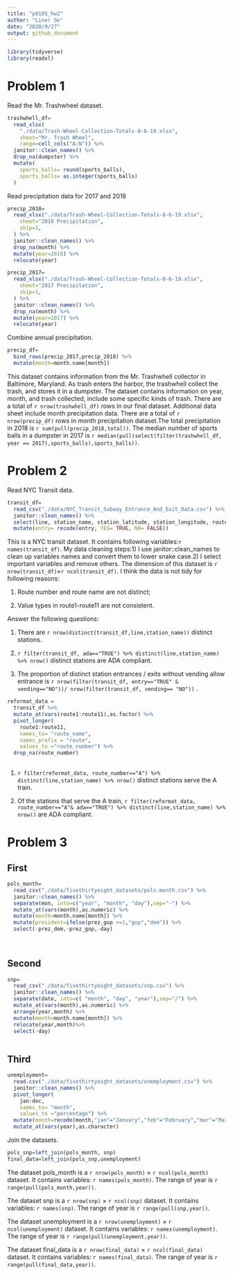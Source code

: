 ```yaml
---
title: "p8105_hw2"
author: "Liner Ge"
date: "2020/9/27"
output: github_document
---
```


```r
library(tidyverse)
library(readxl)
```
# Problem 1

Read the Mr. Trashwheel dataset.

```r
trashwhell_df=
  read_xlsx(
    "./data/Trash-Wheel-Collection-Totals-8-6-19.xlsx",
    sheet="Mr. Trash Wheel",
    range=cell_cols("A:N")) %>% 
  janitor::clean_names() %>% 
  drop_na(dumpster) %>% 
  mutate(
    sports_balls= round(sports_balls),
    sports_balls= as.integer(sports_balls)
  )

```

Read precipitation data for 2017 and 2018

```r
precip_2018=
  read_xlsx("./data/Trash-Wheel-Collection-Totals-8-6-19.xlsx",
    sheet="2018 Precipitation",
    skip=1,
  ) %>% 
  janitor::clean_names() %>% 
  drop_na(month) %>% 
  mutate(year=2018) %>% 
  relocate(year)

precip_2017=
  read_xlsx("./data/Trash-Wheel-Collection-Totals-8-6-19.xlsx",
    sheet="2017 Precipitation",
    skip=1,
  ) %>% 
  janitor::clean_names() %>% 
  drop_na(month) %>% 
  mutate(year=2017) %>% 
  relocate(year)
```

Combine annual precipitation.

```r
precip_df=
  bind_rows(precip_2017,precip_2018) %>% 
  mutate(month=month.name[month])
```

This dataset contains information from the Mr. Trashwhell collector in Baltimore, Maryland. As trash enters the harbor, the trashwhell collect the trash, and stores it in a dumpster. The dataset contains information on year, month, and trash collected, include some specific kinds of trash. There are a total of `r nrow(trashwhell_df)` rows in our final dataset. Additional data sheet include month precipitation data. There are a total of `r nrow(precip_df)` rows in month precipitation dataset.The total precipitation in 2018 is `r sum(pull(precip_2018,total))`. The median number of sports balls in a dumpster in 2017 is `r median(pull(select(filter(trashwhell_df, year == 2017),sports_balls),sports_balls))`.

# Problem 2

Read NYC Transit data.
```r
transit_df=
  read_csv("./data/NYC_Transit_Subway_Entrance_And_Exit_Data.csv") %>% 
  janitor::clean_names() %>% 
  select(line, station_name, station_latitude, station_longitude, route1:route11, entry, vending, entrance_type, ada) %>% 
  mutate(entry= recode(entry, YES= TRUE, NO= FALSE))
```
This is a NYC transit dataset. It contains following variables:`r names(transit_df)`. My data cleaning steps:1) I use janitor::clean_names to clean up variables names and convert them to lower snake case.2) I select important variables and remove others. The dimension of this dataset is `r nrow(transit_df)`×`r ncol(transit_df)`. I think the data is not tidy for following reasons:

 (1) Route number and route name are not distinct;
 
 (2) Value types in route1-route11 are not consistent.

Answer the following questions:

(1) There are `r nrow(distinct(transit_df,line,station_name))`  distinct stations.

(2) `r filter(transit_df, ada=="TRUE") %>% distinct(line,station_name) %>% nrow()` distinct stations are ADA compliant.

(3) The proportion of distinct station entrances / exits without vending allow entrance is `r nrow(filter(transit_df, entry=="TRUE" & vending=="NO"))/ nrow(filter(transit_df, vending== "NO"))` .

```r
reformat_data = 
  transit_df %>% 
  mutate_at(vars(route1:route11),as.factor) %>% 
  pivot_longer(
    route1:route11,
    names_to= "route_name",
    names_prefix = "route",
    values_to ="route_number") %>% 
  drop_na(route_number)
  
```

(1) `r filter(reformat_data, route_number=="A") %>% distinct(line,station_name) %>% nrow()` distinct stations serve the A train.

(2) Of the stations that serve the A train, `r filter(reformat_data, route_number=="A"& ada=="TRUE") %>% distinct(line,station_name) %>% nrow()` are ADA compliant.

# Problem 3

## First
```r
pols_month=
  read_csv("./data/fivethirtyeight_datasets/pols-month.csv") %>% 
  janitor::clean_names() %>%
  separate(mon, into=c("year", "month", "day"),sep="-") %>% 
  mutate_at(vars(month),as.numeric) %>% 
  mutate(month=month.name[month]) %>% 
  mutate(president=ifelse(prez_gop >=1,"gop","dem")) %>% 
  select(-prez_dem,-prez_gop,-day)
  
         
```

## Second
```r
snp=
  read_csv("./data/fivethirtyeight_datasets/snp.csv") %>% 
  janitor::clean_names() %>%
  separate(date, into=c( "month", "day", "year"),sep="/") %>% 
  mutate_at(vars(month),as.numeric) %>% 
  arrange(year,month) %>% 
  mutate(month=month.name[month]) %>% 
  relocate(year,month)%>% 
  select(-day)
 
```

## Third
```r
unemployment=
  read.csv("./data/fivethirtyeight_datasets/unemployment.csv") %>% 
  janitor::clean_names() %>% 
  pivot_longer(
    jan:dec,
    names_to= "month",
    values_to ="percentage") %>% 
  mutate(month=recode(month,"jan"="January","feb"="February","mar"="March","apr"="April","may"="May","jun"="June","jul"="July","aug"="August","sep"="September","oct"="October","nov"="November","dec"="December"))%>% 
  mutate_at(vars(year),as.character)
```

Join the datasets.
```r

pols_snp=left_join(pols_month, snp) 
final_data=left_join(pols_snp,unemployment)
```

The dataset pols_month is a `r nrow(pols_month)` × `r ncol(pols_month)` dataset. It contains variables: `r names(pols_month)`. The range of year is `r range(pull(pols_month,year))`.

The dataset snp is a `r nrow(snp)` × `r ncol(snp)` dataset. It contains variables: `r names(snp)`. The range of year is `r range(pull(snp,year))`.

The dataset unemployment is a `r nrow(unemployment)` × `r ncol(unemployment)` dataset. It contains variables: `r names(unemployment)`. The range of year is `r range(pull(unemployment,year))`.

The dataset final_data is a `r nrow(final_data)` × `r ncol(final_data)` dataset. It contains variables: `r names(final_data)`. The range of year is `r range(pull(final_data,year))`.
